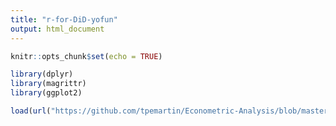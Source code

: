 ```yaml
---
title: "r-for-DiD-yofun"
output: html_document
---
```


```r
knitr::opts_chunk$set(echo = TRUE)
```

```r
library(dplyr)
library(magrittr)
library(ggplot2)
```

```r
load(url("https://github.com/tpemartin/Econometric-Analysis/blob/master/data/public.rda?raw=true"))
```